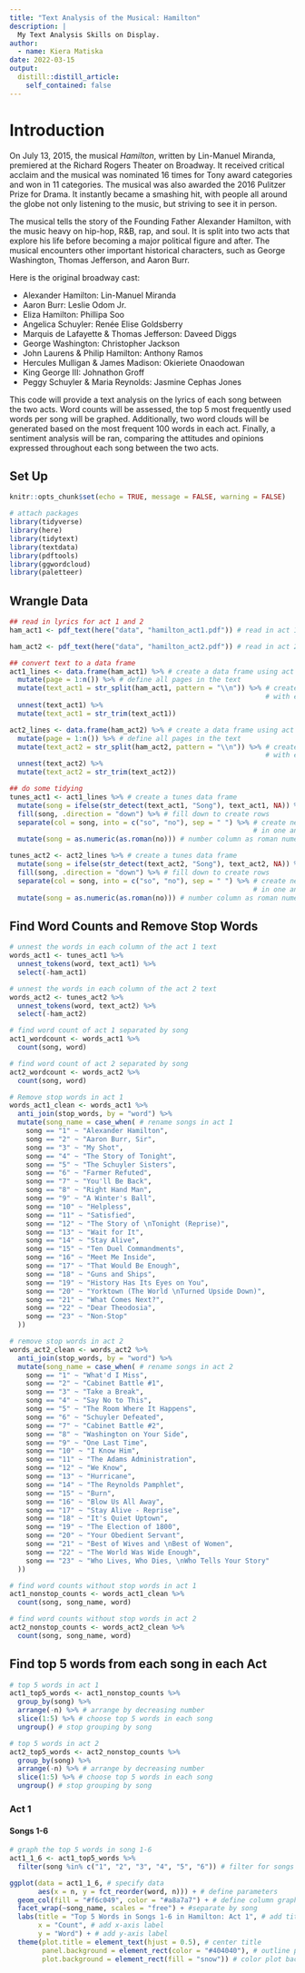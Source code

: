 ```yaml
---
title: "Text Analysis of the Musical: Hamilton"
description: |
  My Text Analysis Skills on Display.
author:
  - name: Kiera Matiska
date: 2022-03-15
output:
  distill::distill_article:
    self_contained: false
---
```


# Introduction

On July 13, 2015, the musical *Hamilton*, written by Lin-Manuel Miranda, premiered at the Richard Rogers Theater on Broadway. It received critical acclaim and the musical was nominated 16 times for Tony award categories and won in 11 categories. The musical was also awarded the 2016 Pulitzer Prize for Drama. It instantly became a smashing hit, with people all around the globe not only listening to the music, but striving to see it in person. 

The musical tells the story of the Founding Father Alexander Hamilton, with the music heavy on hip-hop, R&B, rap, and soul. It is split into two acts that explore his life before becoming a major political figure and after. The musical encounters other important historical characters, such as George Washington, Thomas Jefferson, and Aaron Burr. 

Here is the original broadway cast:

- Alexander Hamilton: Lin-Manuel Miranda
- Aaron Burr: Leslie Odom Jr.
- Eliza Hamilton: Phillipa Soo
- Angelica Schuyler: Renée Elise Goldsberry
- Marquis de Lafayette & Thomas Jefferson: Daveed Diggs
- George Washington: Christopher Jackson
- John Laurens & Philip Hamilton: Anthony Ramos
- Hercules Mulligan & James Madison: Okieriete Onaodowan
- King George III: Johnathon Groff
- Peggy Schuyler & Maria Reynolds: Jasmine Cephas Jones

This code will provide a text analysis on the lyrics of each song between the two acts. Word counts will be assessed, the top 5 most frequently used words per song will be graphed. Additionally, two word clouds will be generated based on the most frequent 100 words in each act. Finally, a sentiment analysis will be ran, comparing the attitudes and opinions expressed throughout each song between the two acts.

## Set Up

```r
knitr::opts_chunk$set(echo = TRUE, message = FALSE, warning = FALSE)

# attach packages
library(tidyverse)
library(here)
library(tidytext)
library(textdata)
library(pdftools)
library(ggwordcloud)
library(paletteer)
```

## Wrangle Data

```r
## read in lyrics for act 1 and 2
ham_act1 <- pdf_text(here("data", "hamilton_act1.pdf")) # read in act 1 lyrics

ham_act2 <- pdf_text(here("data", "hamilton_act2.pdf")) # read in act 2 lyrics

## convert text to a data frame
act1_lines <- data.frame(ham_act1) %>% # create a data frame using act 1 lyrics
  mutate(page = 1:n()) %>% # define all pages in the text
  mutate(text_act1 = str_split(ham_act1, pattern = "\\n")) %>% # create a new row 
                                                               # with every new line
  unnest(text_act1) %>% 
  mutate(text_act1 = str_trim(text_act1))

act2_lines <- data.frame(ham_act2) %>% # create a data frame using act 2 lyrics
  mutate(page = 1:n()) %>% # define all pages in the text
  mutate(text_act2 = str_split(ham_act2, pattern = "\\n")) %>% # create a new row 
                                                               # with every new line
  unnest(text_act2) %>% 
  mutate(text_act2 = str_trim(text_act2))

## do some tidying
tunes_act1 <- act1_lines %>% # create a tunes data frame
  mutate(song = ifelse(str_detect(text_act1, "Song"), text_act1, NA)) %>% # create a song column
  fill(song, .direction = "down") %>% # fill down to create rows
  separate(col = song, into = c("so", "no"), sep = " ") %>% # create new columns with song 
                                                            # in one and number in the other
  mutate(song = as.numeric(as.roman(no))) # number column as roman numeral

tunes_act2 <- act2_lines %>% # create a tunes data frame
  mutate(song = ifelse(str_detect(text_act2, "Song"), text_act2, NA)) %>% # create a song column
  fill(song, .direction = "down") %>% # fill down to create rows
  separate(col = song, into = c("so", "no"), sep = " ") %>% # create new columns with song 
                                                            # in one and number in the other
  mutate(song = as.numeric(as.roman(no))) # number column as roman numeral
```

## Find Word Counts and Remove Stop Words

```r
# unnest the words in each column of the act 1 text
words_act1 <- tunes_act1 %>% 
  unnest_tokens(word, text_act1) %>% 
  select(-ham_act1)

# unnest the words in each column of the act 2 text
words_act2 <- tunes_act2 %>% 
  unnest_tokens(word, text_act2) %>% 
  select(-ham_act2)

# find word count of act 1 separated by song
act1_wordcount <- words_act1 %>% 
  count(song, word)

# find word count of act 2 separated by song
act2_wordcount <- words_act2 %>% 
  count(song, word)

# Remove stop words in act 1
words_act1_clean <- words_act1 %>% 
  anti_join(stop_words, by = "word") %>% 
  mutate(song_name = case_when( # rename songs in act 1
    song == "1" ~ "Alexander Hamilton",
    song == "2" ~ "Aaron Burr, Sir",
    song == "3" ~ "My Shot",
    song == "4" ~ "The Story of Tonight",
    song == "5" ~ "The Schuyler Sisters",
    song == "6" ~ "Farmer Refuted",
    song == "7" ~ "You'll Be Back",
    song == "8" ~ "Right Hand Man",
    song == "9" ~ "A Winter's Ball",
    song == "10" ~ "Helpless",
    song == "11" ~ "Satisfied",
    song == "12" ~ "The Story of \nTonight (Reprise)",
    song == "13" ~ "Wait for It",
    song == "14" ~ "Stay Alive",
    song == "15" ~ "Ten Duel Commandments",
    song == "16" ~ "Meet Me Inside",
    song == "17" ~ "That Would Be Enough",
    song == "18" ~ "Guns and Ships",
    song == "19" ~ "History Has Its Eyes on You",
    song == "20" ~ "Yorktown (The World \nTurned Upside Down)",
    song == "21" ~ "What Comes Next?",
    song == "22" ~ "Dear Theodosia",
    song == "23" ~ "Non-Stop"
  ))

# remove stop words in act 2
words_act2_clean <- words_act2 %>% 
  anti_join(stop_words, by = "word") %>% 
  mutate(song_name = case_when( # rename songs in act 2
    song == "1" ~ "What'd I Miss",
    song == "2" ~ "Cabinet Battle #1",
    song == "3" ~ "Take a Break",
    song == "4" ~ "Say No to This",
    song == "5" ~ "The Room Where It Happens",
    song == "6" ~ "Schuyler Defeated",
    song == "7" ~ "Cabinet Battle #2",
    song == "8" ~ "Washington on Your Side",
    song == "9" ~ "One Last Time",
    song == "10" ~ "I Know Him",
    song == "11" ~ "The Adams Administration",
    song == "12" ~ "We Know", 
    song == "13" ~ "Hurricane", 
    song == "14" ~ "The Reynolds Pamphlet", 
    song == "15" ~ "Burn",
    song == "16" ~ "Blow Us All Away", 
    song == "17" ~ "Stay Alive - Reprise", 
    song == "18" ~ "It's Quiet Uptown", 
    song == "19" ~ "The Election of 1800", 
    song == "20" ~ "Your Obedient Servant", 
    song == "21" ~ "Best of Wives and \nBest of Women", 
    song == "22" ~ "The World Was Wide Enough",
    song == "23" ~ "Who Lives, Who Dies, \nWho Tells Your Story"
  ))

# find word counts without stop words in act 1
act1_nonstop_counts <- words_act1_clean %>% 
  count(song, song_name, word)

# find word counts without stop words in act 2
act2_nonstop_counts <- words_act2_clean %>% 
  count(song, song_name, word)
```

## Find top 5 words from each song in each Act {.tabset .tabset-fade}

```r
# top 5 words in act 1
act1_top5_words <- act1_nonstop_counts %>%
  group_by(song) %>%
  arrange(-n) %>% # arrange by decreasing number
  slice(1:5) %>% # choose top 5 words in each song
  ungroup() # stop grouping by song

# top 5 words in act 2
act2_top5_words <- act2_nonstop_counts %>%
  group_by(song) %>%
  arrange(-n) %>% # arrange by decreasing number
  slice(1:5) %>% # choose top 5 words in each song
  ungroup() # stop grouping by song
```

### Act 1

#### Songs 1-6

```r
# graph the top 5 words in song 1-6
act1_1_6 <- act1_top5_words %>% 
  filter(song %in% c("1", "2", "3", "4", "5", "6")) # filter for songs 1-6

ggplot(data = act1_1_6, # specify data
       aes(x = n, y = fct_reorder(word, n))) + # define parameters
  geom_col(fill = "#f6c049", color = "#a8a7a7") + # define column graph and change colors
  facet_wrap(~song_name, scales = "free") + #separate by song
  labs(title = "Top 5 Words in Songs 1-6 in Hamilton: Act 1", # add title
       x = "Count", # add x-axis label
       y = "Word") + # add y-axis label
  theme(plot.title = element_text(hjust = 0.5), # center title
        panel.background = element_rect(color = "#404040"), # outline panel
        plot.background = element_rect(fill = "snow")) # color plot background
```
